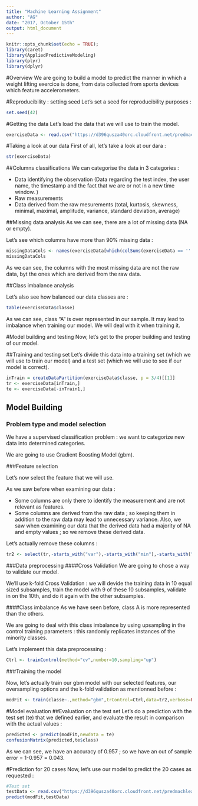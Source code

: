 ---
title: "Machine Learning Assignment"
author: "AG"
date: "2017, October 15th"
output: html_document
---

```{r setup, include=FALSE}
knitr::opts_chunk$set(echo = TRUE);
library(caret)
library(AppliedPredictiveModeling)
library(plyr)
library(dplyr)
```
#Overview
We are going to build a model to predict the manner in which a weight lifting exercice is done, from data collected from sports devices which feature accelerometers.

#Reproducibility : setting seed
Let's set a seed for reproducibility purposes :
```{r seedSetting}
set.seed(42)
```


#Getting the data
Let's load the data that we will use to train the model.
```{r dataDownload}
exerciseData <- read.csv("https://d396qusza40orc.cloudfront.net/predmachlearn/pml-training.csv")
```





#Taking a look at our data
First of all, let's take a look at our dara :
```{r dataSummary}
str(exerciseData)
```

##Columns classifications
We can categorise the data in 3 categories :

- Data identifying the observation (Data regarding the test index, the user name, the timestamp and the fact that we are or not in a new time window. )
- Raw measurements
- Data derived from the raw mesurements (total, kurtosis, skewness, minimal, maximal, amplitude, variance, standard deviation, average)


##Missing data analysis
As we can see, there are a lot of missing data (NA or empty).

Let's see which columns have more than 90% missing data :
```{r isDataMissing}
missingDataCols <- names(exerciseData[which(colSums(exerciseData == '' | is.na(exerciseData))/nrow(exerciseData)*100 > 90)])
missingDataCols
```
As we can see, the columns with the most missing data are not the raw data, byt the ones which are derived from the raw data.


##Class imbalance analysis

Let's also see how balanced our data classes are :
```{r isDataBalanced}
table(exerciseData$classe)
```
As we can see, class "A" is over represented in our sample. It may lead to imbalance when training our model. We will deal with it when training it.



#Model building and testing
Now, let's get to the proper building and testing of our model.


##Training and testing set
Let's divide this data into a training set (which we will use to train our model) and a test set (which we will use to see if our model is correct).
```{r dataPartition}
inTrain = createDataPartition(exerciseData$classe, p = 3/4)[[1]]
tr <- exerciseData[inTrain,]
te <- exerciseData[-inTrain1,]
```

## Model Building
### Problem type and model selection
We have a supervised classification problem : we want to categorize new data into determined categories.

We are going to use Gradient Boosting Model (gbm).

###Feature selection

Let's now select the feature that we will use.

As we saw before when examining our data :

- Some columns are only there to identify the measurement and are not relevant as features.
- Some columns are derived from the raw data ; so keeping them in addition to the raw data may lead to unnecessary variance. Also, we saw when examining our data that the derived data had a majority of NA and empty values ; so we remove these derived data.

Let's actually remove these columns :


```{r trainingFeaturesSelection}
tr2 <- select(tr,-starts_with("var"),-starts_with("min"),-starts_with("max"),-starts_with("avg"),-starts_with("skewness"),-starts_with("kurtosis"),-starts_with("stddev"),-starts_with("amplitude"),-matches("X"),-(1:7))
```

###Data preprocessing
####Cross Validation
We are going to chose a way to validate our model.

We'll use k-fold Cross Validation : we will devide the training data in 10 equal sized subsamples, train the model with 9 of these 10 subsamples, validate in on the 10th, and do it again with the other subsamples.

####Class imbalance
As we have seen before, class A is more represented than the others.

We are going to deal with this class imbalance by  using upsampling in the control training parameters : this randomly replicates instances of the minority classes.


Let's implement this data preprocessing :

```{r controlParameter}
Ctrl <- trainControl(method="cv",number=10,sampling="up")
```

###Training the model

Now, let's actually train our gbm model with our selected features, our oversampling options and the k-fold validation as mentionned before :
```{r modelTraining}
modFit <- train(classe~.,method="gbm",trControl=Ctrl,data=tr2,verbose=FALSE)
```

#Model evaluation
##Evaluation on the test set
Let's do a prediction with the test set (te) that we defined earlier, and evaluate the result in comparison with the actual values :
```{r modelEvaluation}
predicted <- predict(modFit,newdata = te)
confusionMatrix(predicted,te$class)
```


As we can see, we have an accuracy of 0.957 ; so we have an out of sample error = 1-0.957 = 0.043.

#Prediction for 20 cases
Now, let's use our model to predict the 20 cases as requested :
```{r 20CasesEvaluation}
#Test set
testData <- read.csv("https://d396qusza40orc.cloudfront.net/predmachlearn/pml-testing.csv")
predict(modFit,testData)
```